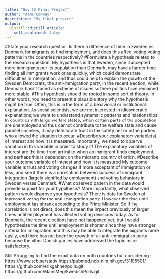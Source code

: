 ```yaml
---
title: "Gov 50 Final Project"
author: "Alma Conway"
description: "My final project"
output:
  distill::distill_article:
    self_contained: false
---
```



#State your research question.
Is there a difference of time in Sweden vs Denmark for migrants to find employment, and does this affect voting voting patterns in the countries respectively? 
#Formulate a hypothesis related to the research question. 
My hypothesis is that Sweden, since it accepted more immigrants per its population than Denmark, may have a harder time finding all immigrants work or as quickly, which could demonstrate difficulties in intergration, and thus could help to explain the growth of the Sweden Democrats, the anti-immigration party, in the recent election, while Denmark hasn’t faced as extreme of issues so there politics have remained more stable.
#This hypothesis should be rooted in some sort of theory. In other words, you need to present a plausible story why the hypothesis might be true. Often, this is in the form of a behaviorial or institutional explanation. As social scientists, we are not interested in idiosyncratic explanations; we want to understand systematic patterns and relationships!
In countries with large welfare states, when certain parts of the population are unemployed and thus cannot contribute to the welfare state and cause parallel societies, it may deteriorate trust in the safety net or in the parties who allowed the situation to occur. 
#Describe your explanatory variable(s) of interest and how it is measured. Importantly, we need to observe variation in this variable in order to study it!
The explanatory variables of interest are the time from arrival to when an immigrant finds employment, and perhaps this is dependent on the migrants country of origin. 
#Describe your outcome variable of interest and how it is measured
My outcome variable is trust and voting changes if more acceptant of immigration or less, and see if there is a correlation between success of immigrant integration (largely signified by employment) and voting behaviors in Sweden versus Denmark. 
#What observed pattern in the data would provide support for your hypothesis? More importantly, what observed pattern would disprove your hypothesis?
There is data for Sweden of increased voting for the anti-immigration party. However the time until employment has shrank according to the Prime Minister. So if the correlation is not direct, does this mean the impact previously of larger times until employment has affected voting decisions today. 
As for Denmark, the recent elections have not happened yet, but I would hypothesize the time until employment is shorter since they have stronger criteria for immigration and thus may be able to integrate the migrants more easily, and there has not been the growth of an anti-immigration party because the other Danish parties have addressed the topic more satisfactory. 

Still Struggling to find the exact data on both countries but  considering :
https://www.scb.se/stativ
https://pubmed.ncbi.nlm.nih.gov/31105501/
https://github.com/erikgahner/polls.git
https://github.com/MansMeg/SwedishPolls.git

